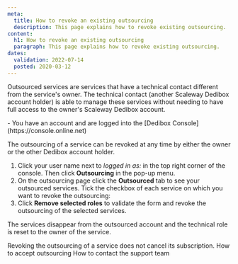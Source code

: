 ```yaml
---
meta:
  title: How to revoke an existing outsourcing
  description: This page explains how to revoke existing outsourcing.
content:
  h1: How to revoke an existing outsourcing
  paragraph: This page explains how to revoke existing outsourcing.
dates:
  validation: 2022-07-14
  posted: 2020-03-12
---
```


Outsourced services are services that have a technical contact different from the service's owner. The technical contact (another Scaleway Dedibox account holder) is able to manage these services without needing to have full access to the owner's Scaleway Dedibox account.

<Message type="requirement">
  - You have an account and are logged into the [Dedibox Console](https://console.online.net) 
</Message>

The outsourcing of a service can be revoked at any time by either the owner or the other Dedibox account holder.


1. Click your user name next to _logged in as:_ in the top right corner of the console. Then click **Outsourcing** in the pop-up menu.
    <Lightbox src="scaleway-dedibox-console-outsourcing-menu.webp" width="300" alt="" />
2. On the outsourcing page click the **Outsourced** tab to see your outsourced services. Tick the checkbox of each service on which you want to revoke the outsourcing:
    <Lightbox src="scaleway-dedibox-console-outsourcing-revoke.webp" width="600" alt="" />
3. Click **Remove selected roles** to validate the form and revoke the outsourcing of the selected services.

The services disappear from the outsourced account and the technical role is reset to the owner of the service.

<Message type="note">
  Revoking the outsourcing of a service does not cancel its subscription.
</Message>


<Navigation title="See Also">
  <PreviousButton to="/dedibox-console/my-account/how-to/accept-outsourcing/">How to accept outsourcing</PreviousButton>
  <NextButton to="/dedibox-console/my-account/how-to/contact-support">How to contact the support team</NextButton>
</Navigation>